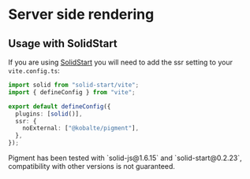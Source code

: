 
# Server side rendering

## Usage with SolidStart

If you are using [SolidStart](https://start.solidjs.com/) you will need to add the ssr setting to your `vite.config.ts`:

```ts {5-7}
import solid from "solid-start/vite";
import { defineConfig } from "vite";

export default defineConfig({
  plugins: [solid()],
  ssr: {
    noExternal: ["@kobalte/pigment"],
  },
});
```

<Alert status="warning">
  <span>Pigment has been tested with `solid-js@1.6.15` and `solid-start@0.2.23`, </span>
  <span>compatibility with other versions is not guaranteed.</span>
</Alert>
